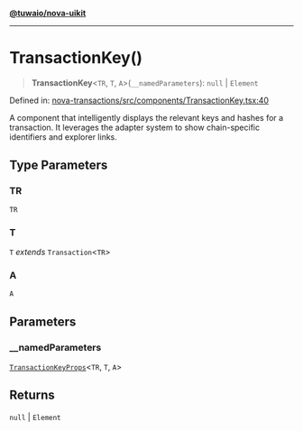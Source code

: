 [**@tuwaio/nova-uikit**](../../../README.md)

***

# TransactionKey()

> **TransactionKey**\<`TR`, `T`, `A`\>(`__namedParameters`): `null` \| `Element`

Defined in: [nova-transactions/src/components/TransactionKey.tsx:40](https://github.com/TuwaIO/nova-uikit/blob/3eb6b94af58da761ccfe525487ec246f89bbf232/packages/nova-transactions/src/components/TransactionKey.tsx#L40)

A component that intelligently displays the relevant keys and hashes for a transaction.
It leverages the adapter system to show chain-specific identifiers and explorer links.

## Type Parameters

### TR

`TR`

### T

`T` *extends* `Transaction`\<`TR`\>

### A

`A`

## Parameters

### \_\_namedParameters

[`TransactionKeyProps`](../type-aliases/TransactionKeyProps.md)\<`TR`, `T`, `A`\>

## Returns

`null` \| `Element`
